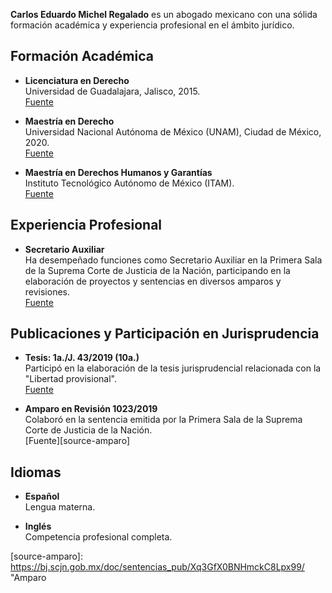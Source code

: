 **Carlos Eduardo Michel Regalado** es un abogado mexicano con una sólida formación académica y experiencia profesional en el ámbito jurídico.

## Formación Académica

- **Licenciatura en Derecho**  
  Universidad de Guadalajara, Jalisco, 2015.  
  [Fuente][source-licenciatura]

- **Maestría en Derecho**  
  Universidad Nacional Autónoma de México (UNAM), Ciudad de México, 2020.  
  [Fuente][source-maestria-derecho]

- **Maestría en Derechos Humanos y Garantías**  
  Instituto Tecnológico Autónomo de México (ITAM).  
  [Fuente][source-maestria-derechos-humanos]

## Experiencia Profesional

- **Secretario Auxiliar**  
  Ha desempeñado funciones como Secretario Auxiliar en la Primera Sala de la Suprema Corte de Justicia de la Nación, participando en la elaboración de proyectos y sentencias en diversos amparos y revisiones.  
  [Fuente][source-scjn]

## Publicaciones y Participación en Jurisprudencia

- **Tesis: 1a./J. 43/2019 (10a.)**  
  Participó en la elaboración de la tesis jurisprudencial relacionada con la "Libertad provisional".  
  [Fuente][source-tesis]

- **Amparo en Revisión 1023/2019**  
  Colaboró en la sentencia emitida por la Primera Sala de la Suprema Corte de Justicia de la Nación.  
  [Fuente][source-amparo]

## Idiomas

- **Español**  
  Lengua materna.

- **Inglés**  
  Competencia profesional completa.

[source-licenciatura]: https://www.buholegal.com/9597983/ "Cédula Profesional de Licenciatura"
[source-maestria-derecho]: https://www.buholegal.com/12052825/ "Cédula Profesional de Maestría en Derecho"
[source-maestria-derechos-humanos]: https://www.buholegal.com/11963313/ "Cédula Profesional de Maestría en Derechos Humanos y Garantías"
[source-scjn]: https://bj.scjn.gob.mx/doc/sentencias_pub/Xq3GfX0BNHmckC8Lpx99/ "Participación en la Suprema Corte de Justicia de la Nación"
[source-tesis]: https://bj.scjn.gob.mx/doc/tesis/ivl0MHYBN_4klb4HZVDM/ "Tesis sobre Libertad Provisional"

[source-amparo]: https://bj.scjn.gob.mx/doc/sentencias_pub/Xq3GfX0BNHmckC8Lpx99/ "Amparo
